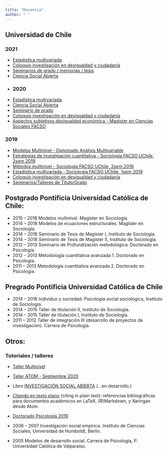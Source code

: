 ---
title: "Docencia"
author: " "
---

## Universidad de Chile

### 2021

- [Estadística multivariada](https://multivariada.netlify.app/)
- [Coloquio investigación en desigualdad y ciudadanía](/post/coloquio-2021/)
- [Seminarios de grado / memorias / tesis](/post/seminarios/)
- [Ciencia Social Abierta](https://cienciasocialabierta.netlify.com/)
-
### 2020

- [Estadística multivariada](https://version2020--multivariada.netlify.app/)
- [Ciencia Social Abierta](https://version2020--cienciasocialabierta.netlify.app/)
- [Seminario de grado](/post/seminarios/)
- [Coloquio investigación en desigualdad y ciudadanía](/post/coloquio2020/)
- [Aspectos subjetivos desigualdad económica - Magister en Ciencias Sociales FACSO](documents/magister-facso-2020/magister_web.html)

### 2019

- [Modelos Multinivel - Diplomado Análisis Multivariable](/talleres-cursos/diplomado_multinivel/mlm-dip.html)
- [Estrategias de investigación cuantitativa - Sociología FACSO UChile, 2sem 2019](https://estrategias-ic.netlify.com/)
- [Métodos multinivel - Sociología FACSO UChile, 2sem 2019](https://multinivel.netlify.com/)
- [Estadística multivariada - Sociología FACSO UChile, 1sem 2019](https://juancarloscastillo.github.io/metsoc-facsouchile/index.html)
- [Coloquio investigación en desigualdad y ciudadanía](cursos/coloquio2019/index.html)
- [Seminarios/Talleres  de Título/Grado](seminarios-talleres.html)

## Postgrado Pontificia Universidad Católica de Chile:

- 2015 – 2018        Modelos multinivel. Magíster en Sociología.
-  2014 – 2018           Modelos de ecuaciones estructurales. Magíster en Sociología.
-  2014 – 2018    Seminario de Tesis de Magíster I, Instituto de Sociología.
-  2014 – 2018    Seminario de Tesis de Magíster II, Instituto de Sociología.
-  2012 – 2013   Seminario de Profundización metodológica. Doctorado en Psicología.
-  2012 – 2013   Metodología cuantitativa avanzada 1. Doctorado en Psicología.
-  2011 – 2013   Metodología cuantitativa avanzada 2. Doctorado en Psicología.

## Pregrado Pontificia Universidad Católica de Chile

-  2014 – 2016 Individuo y sociedad: Psicología social sociológica, Instituto de Sociología.
-  2014 – 2015  Taller de titulación II, Instituto de Sociología.
-  2014 – 2015  Taller de titulación I, Instituto de Sociología.
-  2011 – 2012  Taller de integración III (desarrollo de proyectos de investigación). Carrera de Psicología.


## Otros:

### Tutoriales / talleres

- [Taller Multinivel](talleres-cursos/multinivel_taller/taller_multinivel.html)

- [Taller ATOM  - Septiembre 2020](talleres-cursos/tallerATOM/atom_web.html)

- Libro [INVESTIGACIÓN SOCIAL ABIERTA](https://juancarloscastillo.github.io/in-socabi/) (...en desarrollo.)

- [Citando en texto plano](citando-plano.html) (citing in plain text): referencias bibliográficas para documentos académicos en LaTeX, (R)Markdown, y Xaringan desde Atom.
<br/>

- [Doctorado Psicología 2019](documents/doctorado-psicologia/doc-psic.html)

-  2006   –   2007   Investigación     social   empírica.   Instituto   de   Ciencias   Sociales,   Universidad   de Humboldt, Berlin.

-  2005 Modelos de desarrollo social. Carrera de Psicología, P. Universidad Católica de Valparaíso.

<br/>

<br/>
